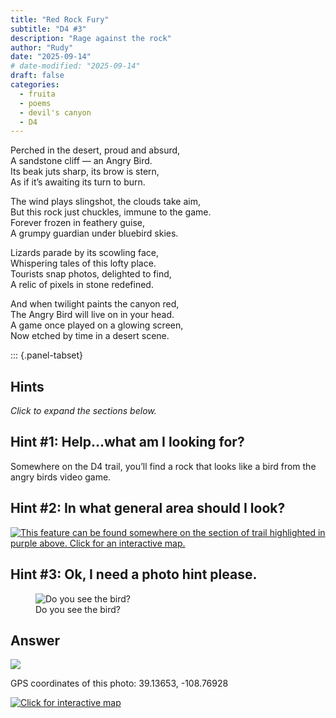 ```yaml
---
title: "Red Rock Fury"
subtitle: "D4 #3"
description: "Rage against the rock"
author: "Rudy"
date: "2025-09-14"
# date-modified: "2025-09-14"
draft: false
categories:
  - fruita
  - poems
  - devil's canyon
  - D4
---
```


Perched in the desert, proud and absurd,  
A sandstone cliff — an Angry Bird.  
Its beak juts sharp, its brow is stern,  
As if it's awaiting its turn to burn.  

The wind plays slingshot, the clouds take aim,  
But this rock just chuckles, immune to the game.  
Forever frozen in feathery guise,  
A grumpy guardian under bluebird skies.  

Lizards parade by its scowling face,  
Whispering tales of this lofty place.  
Tourists snap photos, delighted to find,  
A relic of pixels in stone redefined.  

And when twilight paints the canyon red,  
The Angry Bird will live on in your head.  
A game once played on a glowing screen,  
Now etched by time in a desert scene.  

::: {.panel-tabset}

## Hints
*Click to expand the sections below.*  

::: {.callout-tip collapse="true"}
## Hint #1: Help...what am I looking for?

Somewhere on the D4 trail, you'll find a rock that looks like a bird from the angry birds video game.  
:::

::: {.callout-tip collapse="true"}
## Hint #2: In what general area should I look?

[![This feature can be found somewhere on the section of trail highlighted in purple above. Click for an interactive map.](images/d4_fury_map_hint.png)](https://www.openstreetmap.org/directions?engine=fossgis_osrm_foot&route=39.134421%2C-108.77071%3B39.134654%2C-108.770828#map=19/39.134194/-108.771829&layers=P)

:::

::: {.callout-tip collapse="true"}
## Hint #3: Ok, I need a photo hint please.

![Do you see the bird?](images/d4_fury_answer.jpg){.img-blur2}

:::

## Answer

::: {.callout-tip appearance="minimal" collapse="false"}
[![](images/d4_fury_answer_annotated.jpg)](images/d4_fury_answer_annotated.jpg)

GPS coordinates of this photo: 39.13653, -108.76928  

[![Click for interactive map](images/d4_fury_map.png)](https://www.openstreetmap.org/?mlat=39.13653&mlon=-108.76928&zoom=19)

:::